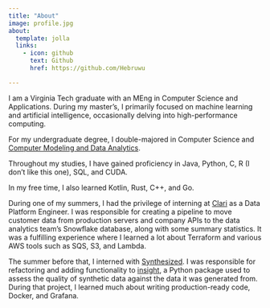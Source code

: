 ```yaml
---
title: "About"
image: profile.jpg
about:
  template: jolla
  links:
    - icon: github
      text: Github
      href: https://github.com/Hebruwu

---
```

I am a Virginia Tech graduate with an MEng in Computer Science and Applications. During my master's, I primarily focused on machine learning and artificial intelligence, occasionally delving into high-performance computing.

For my undergraduate degree, I double-majored in Computer Science and [Computer Modeling and Data Analytics](https://data.science.vt.edu/programs/cmda.html).

Throughout my studies, I have gained proficiency in Java, Python, C, R (I don't like this one), SQL, and CUDA.

In my free time, I also learned Kotlin, Rust, C++, and Go.

During one of my summers, I had the privilege of interning at [Clari](https://www.clari.com/) as a Data Platform Engineer. I was responsible for creating a pipeline to move customer data from production servers and company APIs to the data analytics team's Snowflake database, along with some summary statistics. It was a fulfilling experience where I learned a lot about Terraform and various AWS tools such as SQS, S3, and Lambda.

The summer before that, I interned with [Synthesized](https://www.synthesized.io/). I was responsible for refactoring and adding functionality to [insight](https://github.com/synthesized-io/insight), a Python package used to assess the quality of synthetic data against the data it was generated from. During that project, I learned much about writing production-ready code, Docker, and Grafana.